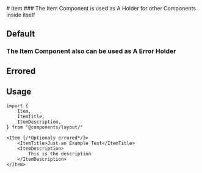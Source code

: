 
<Meta of={ItemStories} />
# Item
### The Item Component is used as A Holder for other Components inside itself

## Default
<Canvas of={ItemStories.Default} />

### The Item Component also can be used as A Error Holder

## Errored
<Canvas of={ItemStories.Error} />


## Usage

```tsx
import {
    Item,
    ItemTitle,
    ItemDescription,
} from "@components/layout/"

<Item {/*Optionaly errored*/}>
    <ItemTitle>Just an Example Text</ItemTitle>
    <ItemDescription>
        This is the description
    </ItemDescription>
</Item>
```